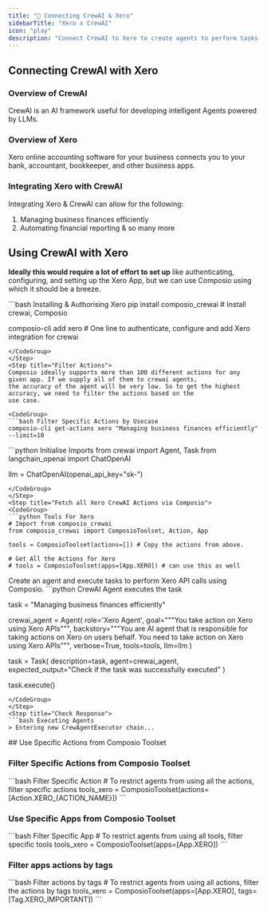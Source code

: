 ```yaml
---
title: "🚀 Connecting CrewAI & Xero"
sidebarTitle: "Xero x CrewAI"
icon: "play"
description: "Connect CrewAI to Xero to create agents to perform tasks using natural language"
---
```


## Connecting CrewAI with Xero

### Overview of CrewAI

CrewAI is an AI framework useful for developing intelligent Agents powered by LLMs.

### Overview of Xero

Xero online accounting software for your business connects you to your bank, accountant, bookkeeper, and other business apps.

### Integrating Xero with CrewAI

Integrating Xero & CrewAI can allow for the following:

1. Managing business finances efficiently
2. Automating financial reporting
& so many more

## Using CrewAI with Xero

<Steps>
<Step title="Setting Up the Environment">

**Ideally this would require a lot of effort to set up** like authenticating, configuring, and setting up the Xero App, but we can use Composio using which it should be a breeze.

<CodeGroup>
```bash Installing & Authorising Xero
pip install composio_crewai # Install crewai, Composio 

composio-cli add xero # One line to authenticate, configure and add Xero integration for crewai
```
</CodeGroup>
</Step>
<Step title="Filter Actions">
Composio ideally supports more than 100 different actions for any given app. If we supply all of them to crewai agents, 
the accuracy of the agent will be very low. So to get the highest accuracy, we need to filter the actions based on the 
use case.

<CodeGroup>
```bash Filter Specific Actions by Usecase
composio-cli get-actions xero "Managing business finances efficiently" --limit=10
```
</CodeGroup>

</Step>
<Step title="Import Base Packages">

<CodeGroup>
```python Initialise Imports
from crewai import Agent, Task
from langchain_openai import ChatOpenAI

llm = ChatOpenAI(openai_api_key="sk-<OPENAI KEY>")
```
</CodeGroup>
</Step>
<Step title="Fetch all Xero CrewAI Actions via Composio">
<CodeGroup>
```python Tools For Xero
# Import from composio_crewai
from composio_crewai import ComposioToolset, Action, App

tools = ComposioToolset(actions=[]) # Copy the actions from above. 

# Get All the Actions for Xero
# tools = ComposioToolset(apps=[App.XERO]) # can use this as well
```
</CodeGroup>
</Step>
<Step title="Execute the Agent">
Create an agent and execute tasks to perform Xero API calls using Composio. 
<CodeGroup>
```python CrewAI Agent executes the task

task = "Managing business finances efficiently"

crewai_agent = Agent(
    role='Xero Agent',
    goal="""You take action on Xero using Xero APIs""",
    backstory="""You are AI agent that is responsible for taking actions on Xero on users behalf. You need to take action on Xero using Xero APIs""",
    verbose=True,
    tools=tools,
    llm=llm
)

task = Task(
    description=task,
    agent=crewai_agent,
    expected_output="Check if the task was successfully executed"
)

task.execute()
```
</CodeGroup>
</Step>
<Step title="Check Response">
```bash Executing Agents
> Entering new CrewAgentExecutor chain...
```
</Step>
</Steps>
## Use Specific Actions from Composio Toolset

### Filter Specific Actions from Composio Toolset

<CodeGroup>
```bash Filter Specific Action
# To restrict agents from using all the actions, filter specific actions
tools_xero = ComposioToolset(actions=[Action.XERO_{ACTION_NAME}])
```
</CodeGroup>

### Use Specific Apps from Composio Toolset
<CodeGroup>
```bash Filter Specific App
# To restrict agents from using all tools, filter specific tools
tools_xero = ComposioToolset(apps=[App.XERO])
```
</CodeGroup>

### Filter apps actions by tags 
<CodeGroup>
```bash Filter actions by tags
# To restrict agents from using all actions, filter the actions by tags
tools_xero = ComposioToolset(apps=[App.XERO], tags=[Tag.XERO_IMPORTANT])
```
</CodeGroup>